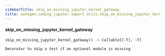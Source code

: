 ```yaml
---
sidebarTitle: skip_on_missing_jupyter_kernel_gateway
title: autogen.coding.jupyter.import_utils.skip_on_missing_jupyter_kernel_gateway
---
```


<code class="doc-symbol doc-symbol-heading doc-symbol-function"></code>
#### skip_on_missing_jupyter_kernel_gateway
<a href="#autogen.coding.jupyter.import_utils..skip_on_missing_jupyter_kernel_gateway" class="headerlink" title="Permanent link"></a>

```python
skip_on_missing_jupyter_kernel_gateway() -> Callable[[~T], ~T]
```

    Decorator to skip a test if an optional module is missing

<br />